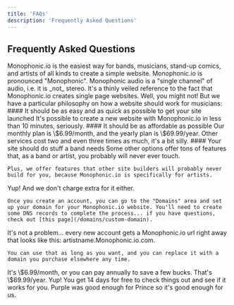 ```yaml
---
title: 'FAQs'
description: 'Frequently Asked Questions'
---
```


## Frequently Asked Questions

<AccordionGroup>
  <Accordion title="What is Monophonic.io?" icon="page">
    Monophonic.io is the easiest way for bands, musicians, stand-up comics, and artists of all kinds to create a simple website.
  </Accordion>
  <Accordion title="No, literally, what is 'Monophonic.io'?" icon="face-thinking">
    Monophonic.io is pronounced "Monophonic". Monophonic audio is a "single channel" of audio, i.e. it is _not_ stereo. It's a thinly veiled reference to the fact that Monophonic.io creates single page websites.
  </Accordion>
  <Accordion title="Why choose Monophonic.io over other site builders?" icon="ballot-check">
    Well, you might not! But we have a particular philosophy on how a website should work for musicians:
    #### It should be as easy and as quick as possible to get your site launched
    It's possible to create a new website with Monophonic.io in less than 10 minutes, seriously.
    #### It should be as affordable as possible
    Our monthly plan is \$6.99/month, and the yearly plan is \$69.99/year. Other services cost two and even three times as much, it's a bit silly.
    #### Your site should do stuff a band needs
    Some other options offer tons of features that, as a band or artist, you probably will never ever touch.

    Plus, we offer features that other site builders will probably never build for you, because Monophonic.io is specifically for artists.
  </Accordion>
  <Accordion title="Can I use my own domain?" icon="browser">
    Yup! And we don't charge extra for it either.
    
    Once you create an account, you can go to the "Domains" area and set up your domain for your Monophonic.io website. You'll need to create some DNS records to complete the process... if you have questions, check out [this page](/domains/custom-domain).
  </Accordion>
  <Accordion title="What happens if I don't have my own domain?" icon="face-fearful">
    It's not a problem... every new account gets a Monophonic.io url right away that looks like this: artistname.Monophonic.io.com.

    You can use that as long as you want, and you can replace it with a domain you purchase elsewhere any time.
  </Accordion>
  <Accordion title="How much does Monophonic.io cost?" icon="money-bill">
    It's \$6.99/month, or you can pay annually to save a few bucks. That's \$69.99/year.
  </Accordion>
  <Accordion title="Is there a free trial?" icon="calendar-days">
    Yup! You get 14 days for free to check things out and see if it works for you.
  </Accordion>
  <Accordion title="Why is everything purple?" icon="dove">
    Purple was good enough for Prince so it's good enough for us.
  </Accordion>
</AccordionGroup>

